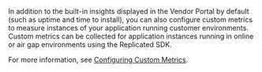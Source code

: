In addition to the built-in insights displayed in the Vendor Portal by default (such as uptime and time to install), you can also configure custom metrics to measure instances of your application running customer environments. Custom metrics can be collected for application instances running in online or air gap environments using the Replicated SDK.

For more information, see [Configuring Custom Metrics](/vendor/custom-metrics).